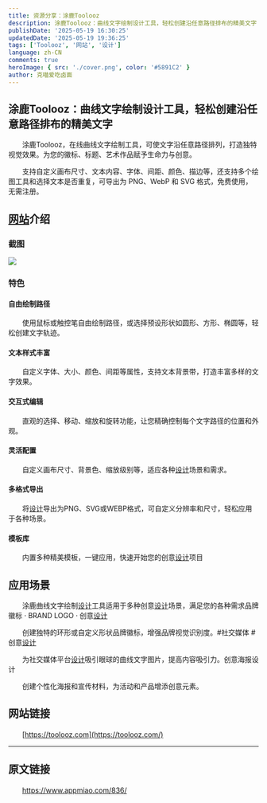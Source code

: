 ---
title: 资源分享：涂鹿Toolooz
description: 涂鹿Toolooz：曲线文字绘制设计工具，轻松创建沿任意路径排布的精美文字
publishDate: '2025-05-19 16:30:25'
updatedDate: '2025-05-19 19:36:25'
tags: ['Toolooz', '网站', '设计']
language: zh-CN
comments: true
heroImage: { src: './cover.png', color: '#5891C2' }
author: 克喵爱吃卤面
---

## 涂鹿Toolooz：曲线文字绘制设计工具，轻松创建沿任意路径排布的精美文字

　　涂鹿Toolooz，在线曲线文字绘制工具，可使文字沿任意路径排列，打造独特视觉效果。为您的徽标、标题、艺术作品赋予生命力与创意。

　　支持自定义画布尺寸、文本内容、字体、间距、颜色、描边等，还支持多个绘图工具和选择文本是否重复，可导出为 PNG、WebP 和 SVG 格式，免费使用，无需注册。

## [网站](https://www.appmiao.com/tag/%e7%bd%91%e7%ab%99/ "View all posts in 网站")介绍

### 截图

![](https://cdn.jsdelivr.net/gh/kmfx/tuchuang@main/img/202505191632987.png)

### 特色

#### 自由绘制路径

　　使用鼠标或触控笔自由绘制路径，或选择预设形状如圆形、方形、椭圆等，轻松创建文字轨迹。

#### 文本样式丰富

　　自定义字体、大小、颜色、间距等属性，支持文本背景带，打造丰富多样的文字效果。

#### 交互式编辑

　　直观的选择、移动、缩放和旋转功能，让您精确控制每个文字路径的位置和外观。

#### 灵活配置

　　自定义画布尺寸、背景色、缩放级别等，适应各种[设计](https://www.appmiao.com/tag/%e8%ae%be%e8%ae%a1/ "View all posts in 设计")场景和需求。

#### 多格式导出

　　将[设计](https://www.appmiao.com/tag/%e8%ae%be%e8%ae%a1/ "View all posts in 设计")导出为PNG、SVG或WEBP格式，可自定义分辨率和尺寸，轻松应用于各种场景。

#### 模板库

　　内置多种精美模板，一键应用，快速开始您的创意[设计](https://www.appmiao.com/tag/%e8%ae%be%e8%ae%a1/ "View all posts in 设计")项目

## 应用场景

　　涂鹿曲线文字绘制[设计](https://www.appmiao.com/tag/%e8%ae%be%e8%ae%a1/ "View all posts in 设计")工具适用于多种创意[设计](https://www.appmiao.com/tag/%e8%ae%be%e8%ae%a1/ "View all posts in 设计")场景，满足您的各种需求品牌徽标 · BRAND LOGO · 创意[设计](https://www.appmiao.com/tag/%e8%ae%be%e8%ae%a1/ "View all posts in 设计")

　　创建独特的环形或自定义形状品牌徽标，增强品牌视觉识别度。#社交媒体 #创意[设计](https://www.appmiao.com/tag/%e8%ae%be%e8%ae%a1/ "View all posts in 设计")

　　为社交媒体平台[设计](https://www.appmiao.com/tag/%e8%ae%be%e8%ae%a1/ "View all posts in 设计")吸引眼球的曲线文字图片，提高内容吸引力。创意海报设计

　　创建个性化海报和宣传材料，为活动和产品增添创意元素。

## 网站链接

　　[https://toolooz.com](https://toolooz.com/)

---

## 原文链接

　　https://www.appmiao.com/836/
